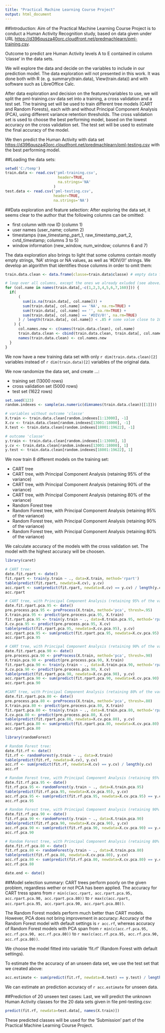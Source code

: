 ```yaml
---
title: "Practical Machine Learning Course Project"
output: html_document
---
```


##Introduction:
Aim of the Practical Machine Learning Course Project is to conduct a Human Activity Recognition study, based on data given under URL [https://d396qusza40orc.cloudfront.net/predmachlearn/pml-training.csv](https://d396qusza40orc.cloudfront.net/predmachlearn/pml-training.csv).

Outcome to predict are Human Activity levels A to E contained in column 'classe' in the data sets.

We will explore the data and decide on the variables to include in our prediction model. 
The data exploration will not presented in this work. 
It was done both with R (e. g. summary(train.data), View(train.data)) and with software such as LibreOffice Calc.

After data exploration and decision on the features/variables to use, we will split the pml-training.csv data set into a training, a cross validation and a test set.
The training set will be used to train different tree models (CART and Random Forests), each with and without Principal Component Analysis (PCA), using different variance retention thresholds.
The cross validation set is used to choose the best performing model, based on the lowest accuracy on the cross validation set.
The test set will be used to estimate the final accuracy of the model.

We then predict the Human Activity with data set [https://d396qusza40orc.cloudfront.net/predmachlearn/pml-testing.csv](https://d396qusza40orc.cloudfront.net/predmachlearn/pml-testing.csv) with the best performing model.

##Loading the data sets:

```r
setwd('C:/temp')
train.data <- read.csv('pml-training.csv', 
                        header=TRUE, 
                        na.strings='NA'
                      )
test.data <- read.csv('pml-testing.csv', 
                      header=TRUE, 
                      na.strings='NA')
```

##Data exploration and feature selection:
After exploring the data set, it seems clear to the author that the following columns can be omitted:

- first column with row ID (column 1)  
- user names (user_name; column 2)  
- timestamps (raw_timestamp_part_1, raw_timestamp_part_2, cvtd_timestamp; columns 3 to 5)  
- window information (new_window, num_window; columns 6 and 7)  

The data exploration also brings to light that some columns contain mostly empty strings, 'NA' strings or NA values, as well as '#DIV/0!' strings. 
We develop an algorithm that identifies those columns in order to omit them:

```r

train.data.clean <- data.frame(classe=train.data$classe) # empty data frame, only with 'classe' as first column

# loop over all columns, except the ones we already exluded (see above)
for (col.name in names(train.data[,-c(1,2,3,4,5,6,7,160)])) {
  if(
      (
        sum(is.na(train.data[, col.name])) + 
        sum(train.data[, col.name] == 'NA', na.rm=TRUE) + 
        sum(train.data[, col.name] == '', na.rm=TRUE) +
        sum(train.data[, col.name] == '#DIV/0!', na.rm=TRUE)  
      ) / length(train.data[, col.name]) < .85 # some value close to 100%
    ) {
      col.names.new <- c(names(train.data.clean), col.name)
      train.data.clean <- cbind(train.data.clean, train.data[, col.name])
      names(train.data.clean) <- col.names.new
  } 
}
```

We now have a new training data set with only `r dim(train.data.clean)[2]` variables instead of `r dim(train.data)[2]` variables of the original data.

We now randomize the data set, and create ...:

- training set (13000 rows)  
- cross validation set (5000 rows)  
- test set (1622 rows)  

```r
set.seed(123)
random.indexes <- sample(as.numeric(dimnames(train.data.clean)[[1]]))

# variables without outcome 'classe'
X.train <- train.data.clean[random.indexes[1:13000], -1] 
X.cv <- train.data.clean[random.indexes[13001:18000], -1]
X.test <- train.data.clean[random.indexes[18001:19622], -1]

# outcome 'classe'
y.train <- train.data.clean[random.indexes[1:13000], 1]
y.cv <- train.data.clean[random.indexes[13001:18000], 1]
y.test <- train.data.clean[random.indexes[18001:19622], 1]
```

We now train 8 different models on the training set:

- CART tree  
- CART tree, with Principal Component Analysis (retaining 95% of the variance)  
- CART tree, with Principal Component Analysis (retaining 90% of the variance)  
- CART tree, with Principal Component Analysis (retaining 80% of the variance)  
- Random Forest tree  
- Random Forest tree, with Principal Component Analysis (retaining 95% of the variance)  
- Random Forest tree, with Principal Component Analysis (retaining 90% of the variance)  
- Random Forest tree, with Principal Component Analysis (retaining 80% of the variance)  

We calculate accuracy of the models with the cross validation set.
The model with the highest accuracy will be choosen. 

```r
library(caret)

# CART tree:
date.fit.rpart <- date()
fit.rpart <- train(y.train ~ ., data=X.train, method='rpart')
table(predict(fit.rpart, newdata=X.cv), y.cv)
acc.rpart <- sum(predict(fit.rpart, newdata=X.cv) == y.cv) / length(y.cv)
acc.rpart

# CART tree, with Principal Component Analysis (retaining 95% of the variance):
date.fit.rpart.pca.95 <- date()
pre.process.pca.95 <- preProcess(X.train, method='pca', thresh=.95)
X.train.pca.95 <- predict(pre.process.pca.95, X.train)
fit.rpart.pca.95 <- train(y.train ~ ., data=X.train.pca.95, method='rpart')
X.cv.pca.95 <- predict(pre.process.pca.95, X.cv)
table(predict(fit.rpart.pca.95, newdata=X.cv.pca.95), y.cv)
acc.rpart.pca.95 <- sum(predict(fit.rpart.pca.95, newdata=X.cv.pca.95) == y.cv) / length(y.cv)
acc.rpart.pca.95

# CART tree, with Principal Component Analysis (retaining 90% of the variance):
date.fit.rpart.pca.90 <- date()
pre.process.pca.90 <- preProcess(X.train, method='pca', thresh=.90)
X.train.pca.90 <- predict(pre.process.pca.90, X.train)
fit.rpart.pca.90 <- train(y.train ~ ., data=X.train.pca.90, method='rpart')
X.cv.pca.90 <- predict(pre.process.pca.90, X.cv)
table(predict(fit.rpart.pca.90, newdata=X.cv.pca.90), y.cv)
acc.rpart.pca.90 <- sum(predict(fit.rpart.pca.90, newdata=X.cv.pca.90) == y.cv) / length(y.cv)
acc.rpart.pca.90

#CART tree, with Principal Component Analysis (retaining 80% of the variance):
date.fit.rpart.pca.80 <- date()
pre.process.pca.80 <- preProcess(X.train, method='pca', thresh=.80)
X.train.pca.80 <- predict(pre.process.pca.80, X.train)
fit.rpart.pca.80 <- train(y.train ~ ., data=X.train.pca.80, method='rpart')
X.cv.pca.80 <- predict(pre.process.pca.80, X.cv)
table(predict(fit.rpart.pca.80, newdata=X.cv.pca.80), y.cv)
acc.rpart.pca.80 <- sum(predict(fit.rpart.pca.80, newdata=X.cv.pca.80) == y.cv) / length(y.cv)
acc.rpart.pca.80

library(randomForest)

# Random Forest tree:
date.fit.rf <- date()
fit.rf <- randomForest(y.train ~ ., data=X.train)
table(predict(fit.rf, newdata=X.cv), y.cv)
acc.rf <- sum(predict(fit.rf, newdata=X.cv) == y.cv) / length(y.cv)
acc.rf

# Random Forest tree, with Principal Component Analysis (retaining 95% of the variance):
date.fit.rf.pca.95 <- date()
fit.rf.pca.95 <- randomForest(y.train ~ ., data=X.train.pca.95)
table(predict(fit.rf.pca.95, newdata=X.cv.pca.95), y.cv)
acc.rf.pca.95 <- sum(predict(fit.rf.pca.95, newdata=X.cv.pca.95) == y.cv) / length(y.cv)
acc.rf.pca.95

# Random Forest tree, with Principal Component Analysis (retaining 90% of the variance):
date.fit.rf.pca.90 <- date()
fit.rf.pca.90 <- randomForest(y.train ~ ., data=X.train.pca.90)
table(predict(fit.rf.pca.90, newdata=X.cv.pca.90), y.cv)
acc.rf.pca.90 <- sum(predict(fit.rf.pca.90, newdata=X.cv.pca.90) == y.cv) / length(y.cv)
acc.rf.pca.90

# Random Forest tree, with Principal Component Analysis (retaining 80% of the variance):
date.fit.rf.pca.80 <- date()
fit.rf.pca.80 <- randomForest(y.train ~ ., data=X.train.pca.80)
table(predict(fit.rf.pca.80, newdata=X.cv.pca.80), y.cv)
acc.rf.pca.80 <- sum(predict(fit.rf.pca.80, newdata=X.cv.pca.80) == y.cv) / length(y.cv)
acc.rf.pca.80

date.end <- date()
```

##Model selection summary:
CART trees perform poorly on the given problem, regardless wether or not PCA has been applied. 
The accuracy for CART tress spans from `r min(c(acc.rpart, acc.rpart.pca.95, acc.rpart.pca.90, acc.rpart.pca.80))` to `r max(c(acc.rpart, acc.rpart.pca.95, acc.rpart.pca.90, acc.rpart.pca.80))`.

The Random Forest models perform much better than CART models. 
However, PCA does not bring improvement in accuracy:
Accuracy of the Random Forest model with default settings is `r acc.rf`, whereas accuracy of Random Forest models with PCA span from `r min(c(acc.rf.pca.95, acc.rf.pca.90, acc.rf.pca.80))` to `r max(c(acc.rf.pca.95, acc.rf.pca.90, acc.rf.pca.80))`.

We choose the model fitted into variable 'fit.rf' (Random Forest with default settings).

To estimate the the accuracy of an unseen data set, we use the test set that we created above:

```r
acc.estimate <- sum(predict(fit.rf, newdata=X.test) == y.test) / length(y.test)
```

We can estimate an prediction accuracy of `r acc.estimate` for unseen data.

##Prediction of 20 unseen test cases:
Last, we will predict the unknown Human Activity classes for the 20 data sets given in file pml-testing.csv:

```r
predict(fit.rf, newdata=test.data[, names(X.train)])
```

These predicted classes will be used for the 'Submission' part of the Practical Machine Learning Course Project.
